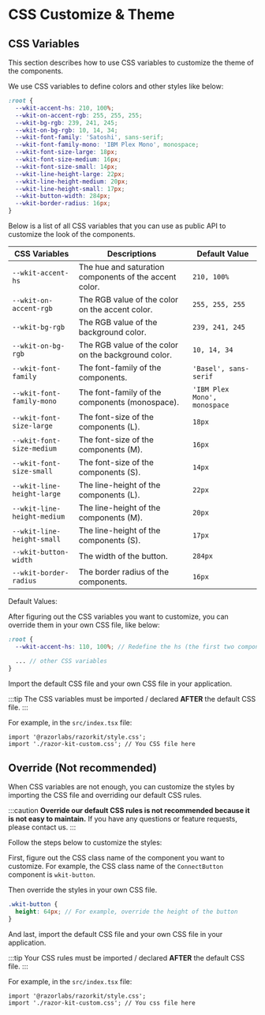 # CSS Customize & Theme

## CSS Variables

This section describes how to use CSS variables to customize the theme of the components.

We use CSS variables to define colors and other styles like below:

```css
:root {
  --wkit-accent-hs: 210, 100%;
  --wkit-on-accent-rgb: 255, 255, 255;
  --wkit-bg-rgb: 239, 241, 245;
  --wkit-on-bg-rgb: 10, 14, 34;
  --wkit-font-family: 'Satoshi', sans-serif;
  --wkit-font-family-mono: 'IBM Plex Mono', monospace;
  --wkit-font-size-large: 18px;
  --wkit-font-size-medium: 16px;
  --wkit-font-size-small: 14px;
  --wkit-line-height-large: 22px;
  --wkit-line-height-medium: 20px;
  --wkit-line-height-small: 17px;
  --wkit-button-width: 284px;
  --wkit-border-radius: 16px;
}
```

Below is a list of all CSS variables that you can use as public API to customize the look of the components.

| CSS Variables               | Descriptions                                           | Default Value                |
| --------------------------- | ------------------------------------------------------ | ---------------------------- |
| `--wkit-accent-hs`          | The hue and saturation components of the accent color. | `210, 100%`                  |
| `--wkit-on-accent-rgb`      | The RGB value of the color on the accent color.        | `255, 255, 255`              |
| `--wkit-bg-rgb`             | The RGB value of the background color.                 | `239, 241, 245`              |
| `--wkit-on-bg-rgb`          | The RGB value of the color on the background color.    | `10, 14, 34`                 |
| `--wkit-font-family`        | The font-family of the components.                     | `'Basel', sans-serif`        |
| `--wkit-font-family-mono`   | The font-family of the components (monospace).         | `'IBM Plex Mono', monospace` |
| `--wkit-font-size-large`    | The font-size of the components (L).                   | `18px`                       |
| `--wkit-font-size-medium`   | The font-size of the components (M).                   | `16px`                       |
| `--wkit-font-size-small`    | The font-size of the components (S).                   | `14px`                       |
| `--wkit-line-height-large`  | The line-height of the components (L).                 | `22px`                       |
| `--wkit-line-height-medium` | The line-height of the components (M).                 | `20px`                       |
| `--wkit-line-height-small`  | The line-height of the components (S).                 | `17px`                       |
| `--wkit-button-width`       | The width of the button.                               | `284px`                      |
| `--wkit-border-radius`      | The border radius of the components.                   | `16px`                       |

Default Values:

After figuring out the CSS variables you want to customize, you can override them in your own CSS file, like below:

```scss title="./razor-kit-custom.css"
:root {
  --wkit-accent-hs: 110, 100%; // Redefine the hs (the first two components of hsl) of the accent color

  ... // other CSS variables
}
```

Import the default CSS file and your own CSS file in your application.

:::tip
The CSS variables must be imported / declared **AFTER** the default CSS file.
:::

For example, in the `src/index.tsx` file:

```tsx title="src/index.tsx" twoslash
import '@razorlabs/razorkit/style.css';
import './razor-kit-custom.css'; // You CSS file here
```

## Override (Not recommended)

When CSS variables are not enough, you can customize the styles by importing the CSS file and overriding our default CSS rules.

:::caution
**Override our default CSS rules is not recommended because it is not easy to maintain.** If you have any questions or feature requests, please contact us.
:::

Follow the steps below to customize the styles:

First, figure out the CSS class name of the component you want to customize. For example, the CSS class name of the `ConnectButton` component is `wkit-button`.

Then override the styles in your own CSS file.

```scss title="./razor-kit-custom.css"
.wkit-button {
  height: 64px; // For example, override the height of the button
}
```

And last, import the default CSS file and your own CSS file in your application.

:::tip
Your CSS rules must be imported / declared **AFTER** the default CSS file.
:::

For example, in the `src/index.tsx` file:

```tsx title="src/index.tsx" twoslash
import '@razorlabs/razorkit/style.css';
import './razor-kit-custom.css'; // You css file here
```